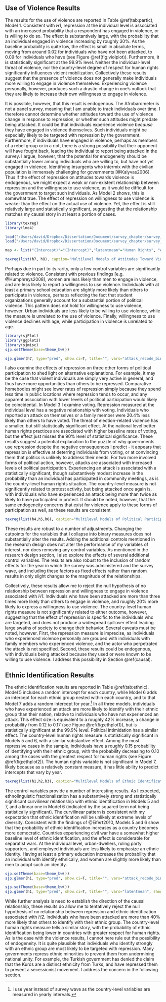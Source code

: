 ## Use of Violence Results

The results for the use of  violence are reported in Table \@ref(tab:partic), Model 1. Consistent with *H1*, repression at the individual level is associated with an increased probability that a respondent has engaged in violence, or is willing to do so. The effect is substantively large, with the probability that an individual engaged in violence increasing by roughly 30%. As the baseline probability is quite low, the effect is small in absolute terms, moving from around 0.02 for individuals who have not been attacked, to 0.09 for individuals who have (see Figure \@ref(fig:violplot)). Furthermore, it is statistically significant at the 99.9% level. Neither the individual-level threat of violence, nor the country-level degree of respect for human rights significantly influences violent mobilization. Collectively these results suggest that the presence of violence does not generally make individuals more willing to engage in violence themselves. Experiencing violence personally, however, produces such a drastic change in one's outlook that they are likely to increase their own willingness to engage in violence.

It is possible, however, that this result is endogenous. The Afrobarometer is not a panel survey, meaning that I am unable to track individuals over time. I therefore cannot determine whether attitudes toward the use of violence change in response to repression, or whether such attitudes might predate being attacked. It could be that individuals experience violence *because* they have engaged in violence themselves. Such individuals might be especially likely to be targeted with repression by the government. Furthermore, if individuals have engaged in violence, perhaps as members of a rebel group or in a riot, there is a strong possibility that their opponent will have fought back, leading the individual to report being attacked in the survey. I argue, however, that the potential for endogeneity should be substantially lower among individuals who are willing to, but have not yet engaged in violence. Identifying insurgents who intermix with the civilian population is immensely challenging for governments [@Kalyvas2006]. Thus if the effect of repression on attitudes towards violence is endogenous, we might expect a weak or non-existent relationship between repression and the willingness to use violence, as it would be difficult for the government to target such individuals. As Model 2 shows, this is somewhat true. The effect of repression on willingness to use violence is weaker than the effect on the actual use of violence. Yet, the effect is still relatively large and statistically significant, suggesting that the relationship matches my causal story in at least a portion of cases.

```r
library(texreg)
library(lme4)

load("/Users/david/Dropbox/Dissertation/Document/survey_chapter/survey_data/merged_afrobarometer.Rds")
load("/Users/david/Dropbox/Dissertation/Document/survey_chapter/survey_data/survey_models.Rdata")

map <- list("(Intercept)"="(Intercept)","latentmean"="Human Rights", "ethfrac"="Ethnolinguistic Fractionalization", "I(ethfrac^2)"="Ethnolinguistic Fractionalization$^{2}$", "polity2"="Polity", "civil1"="Civil War", "separatist1"="Separatist War", "attack_recode_bin1"="Attacked", "intim_recode_bin1"="Intimidated", "employment_recode1"="Employed", "primary1"="Primary Education", "urban_recode1"="Urban", "ruling_supporter1"="Ruling Party Supporter", "lage"="Age", "sex2"="Female")

texreg(list(h7, h8), caption="Multilevel Models of Attitudes Toward Violence", custom.coef.map=map, custom.model.names=c("M1 Violence (Used)", "M2 Violence (Willing)"), label="tab:violence")
```

Perhaps due in part to its rarity, only a few control variables are significantly related to violence. Consistent with previous findings [e.g. @Humphreys2008], women are less likely than men to engage in violence, and are less likely to report a willingness to use violence. Individuals with at least a primary school education are slightly more likely than others to participate in violence, perhaps reflecting the fact that student organizations generally account for a substantial portion of political violence. This pattern does not hold for willingness to use violence, however. Urban individuals are less likely to be willing to use violence, while the measure is unrelated to the use of violence. Finally, willingness to use violence declines with age, while participation in violence is unrelated to age.

```r
library(sjPlot)
library(ggplot2)
library(sjmisc)
sjp.setTheme(base=theme_bw())

sjp.glmer(h7, type="pred", show.ci=T, title="", vars="attack_recode_bin", show.scatter=F, axis.lim=c(0,.6))
```

I also examine the effects of repression on three other forms of political participation to shed light on alternative explanations. For example, it may be the case that violent individuals are simply very active in general, and thus have more opportunities than others to be repressed. Comparative homebodies might see lower rates of repression simply because they spend less time in public locations where repression tends to occur, and any apparent association with lower levels of political participation would likely be coincidental. In Model 3 I examine voting. Repression measured at the individual level has a negative relationship with voting. Individuals who reported an attack on themselves or a family member were 20.4% less likely than others to have voted. The threat of election-related violence has a smaller, but still statistically significant effect. At the national level better human rights practices are associated with higher baseline rates of voting, but the effect just misses the 90% level of statistical significance. These results suggest a potential explanation to the puzzle of why governments use repression despite the negative consequences I predict - it appears that repression is effective at deterring individuals from voting, or at convincing them that politics is unlikely to address their needs. For two more involved forms of political action, however, attacks are associated with increased levels of political participation. Experiencing an attack is associated with a statistically significant, though substantively modest increase in the probability than an individual has participated in community meetings, as is the country-level human rights situation. The country-level measure is not significantly related to protest activity, but being attacked once again is, with individuals who have experienced an attack being more than twice as likely to have participated in protest. It should be noted, however, that the same endogeneity concerns that exist for violence apply to these forms of participation as well, as these results are consistent

```r
texreg(list(h4,h5,h6), caption="Multilevel Models of Political Participation", custom.coef.map=map, custom.model.names=c("M3 Voting", "M4 Meeting", "M5 Protest"), label="tab:partic")
```

These results are robust to a number of adjustments. Changing the cutpoints for the variables that I collapse into binary measures does not substantially alter the results. Adding the additional controls mentioned in the research design does not alter the performance of my variables of interest, nor does removing any control variables. As mentioned in the research design section, I also explore the effects of several additional control variables. The results are also robust to the inclusion of random effects for the year in which the survey was administered and the survey wave, and including these factors as fixed effects rather than random results in only slight changes to the magnitude of the relationships.

Collectively, these results allow me to reject the null hypothesis of no relationship between repression and willingness to engage in violence associated with *H1*. Individuals who have been attacked are more than three times more likely than others to engage in violence, and roughly 20% more likely to express a willingness to use violence. The country-level human rights measure is not significantly related to either outcome, however, suggesting that the effect of repression is specific to the individuals who are targeted, and does not produce a widespread spillover effect leading large swaths of society to change their behavior. Several caveats must be noted, however. First, the repression measure is imprecise, as individuals who experienced violence personally are grouped with individuals with family members who experienced violence, and the actor who perpetrated the attack is not specified. Second, these results could be endogenous, with individuals being attacked because they used or were known to be willing to use violence. I address this possibility in Section \@ref(causal).

## Ethnic Identification Results

The ethnic identification results are reported in Table \@ref(tab:ethnic). Model 5 includes a random intercept for each country, while Model 6 adds an intercept for each ethnic group nested within each country, and to that Model 7 adds a random intercept for year.^[I use year instead of survey wave as the country-level variables are measured in yearly intervals.] In all three models, individuals who have experienced an attack are more likely to identify with their ethnic group than their nation, relative to individuals who have not experienced an attack. This effect size is equivalent to a roughly 42% increase, a change in probability from 0.12 to 0.17 (see Figure \@ref(fig:ethplot1)), but is statistically significant at the 99.9% level. Political intimidation has a similar effect. The country-level human rights measure is statistically significant in Models 5 and 6, with a similar substantive effect. Among the most repressive cases in the sample, individuals have a roughly 0.15 probability of identifying with their ethnic group, with the probability decreasing to 0.10 among the cases with the greatest respect for human rights (see Figure \@ref(fig:ethplot2)). The human rights variable is not significant in Model 7, likely because as a relatively constant measure, it has little ability to predict intercepts that vary by year.

```r
texreg(list(h1,h2,h3), caption="Multilevel Models of Ethnic Identification", custom.coef.map=map, custom.model.names=c("M5", "M6", "M7"), label="tab:ethnic")
```

The control variables provide a number of interesting results. As I expected, ethnolinguistic fractionalization has a substantively strong and statistically significant curvilinear relationship with ethnic identification in Models 5 and 7, and a linear one in Model 6 (indicated by the squared term not being statistically significant). The curvilinear pattern is consistent with my expectation that ethnic identification will be unlikely at extreme levels of diversity. Consistent with the findings of @Eifert2010, Models 5 and 6 show that the probability of ethnic identification increases as a country becomes more democratic. Countries experiencing civil war have a somewhat higher baseline level of ethnic identification, and the effect is considerable for separatist wars. At the individual level, urban-dwellers, ruling party supporters, and employed individuals are less likely to emphasize an ethnic identity. Having at least a primary education increases the probability that an individual with identify ethnically, and women are slightly more likely than men to adopt such an identity.

```r
sjp.setTheme(base=theme_bw())
sjp.glmer(h1, type="pred", show.ci=T, title="", vars="attack_recode_bin", show.scatter=F, axis.lim=c(0,.6))
```

```r
sjp.setTheme(base=theme_bw())
sjp.glmer(h1, type="pred", show.ci=T, title="", vars="latentmean", show.scatter=F, axis.lim=c(0,.2))
```

While further analysis is need to establish the direction of the causal relationship, these results do allow me to tentatively reject the null hypothesis of no relationship between repression and ethnic identification associated with *H2*. Individuals who have been attacked are more than 40% more likely than others to identify with their ethnic group. The country-level human rights measure tells a similar story, with the probability of ethnic identification being lower in countries with greater respect for human rights. As is the case with the violence results, I cannot here rule out the possibility of endogeneity. It is quite plausible that individuals who identify strongly with an ethnic group are most likely to be targeted with repression. Many governments repress ethnic minorities to prevent them from undermining national unity. For example, the Turkish government has denied the claim that the Kurds are a distinct ethnicity from Turks, and have repressed them to prevent a secessionist movement. I address the concern in the following section.
